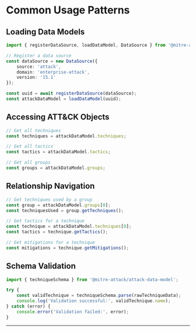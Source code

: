 
# Common Usage Patterns

<WorkInProgressNotice />

## Loading Data Models

```typescript
import { registerDataSource, loadDataModel, DataSource } from '@mitre-attack/attack-data-model';

// Register a data source
const dataSource = new DataSource({
    source: 'attack',
    domain: 'enterprise-attack',
    version: '15.1'
});

const uuid = await registerDataSource(dataSource);
const attackDataModel = loadDataModel(uuid);
```

## Accessing ATT&CK Objects

```typescript
// Get all techniques
const techniques = attackDataModel.techniques;

// Get all tactics
const tactics = attackDataModel.tactics;

// Get all groups
const groups = attackDataModel.groups;
```

## Relationship Navigation

```typescript
// Get techniques used by a group
const group = attackDataModel.groups[0];
const techniquesUsed = group.getTechniques();

// Get tactics for a technique
const technique = attackDataModel.techniques[0];
const tactics = technique.getTactics();

// Get mitigations for a technique
const mitigations = technique.getMitigations();
```

## Schema Validation

```typescript
import { techniqueSchema } from '@mitre-attack/attack-data-model';

try {
    const validTechnique = techniqueSchema.parse(rawTechniqueData);
    console.log('Validation successful:', validTechnique.name);
} catch (error) {
    console.error('Validation failed:', error);
}
```

---
